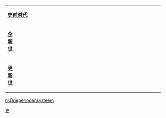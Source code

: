 {| class="floatright" width="225" align="right" border="2" cellspacing="0" cellpadding="4" rules="all" style="margin:0em 0em 1em 1em; border:solid 1px #AAAAAA; border-collapse:collapse; background-color:#F9F9F9; font-size:90%; empty-cells:show;"
|- align="center"
| bgcolor="#FF8888" colspan=5 | '''[[史前时代]]'''
|- align="center"
| bgcolor="#aadcdc" colspan=1 rowspan=7 width=10% | '''[[全新世|全<br/>新<br/>世]]'''
| bgcolor="#dedede" colspan=3 | '''[[铁器时代]]''' 
| bgcolor="#dedede" rowspan=5 | [[原史时代]] 
|- align="center"
| colspan=2 bgcolor="#EB9301" | &nbsp;&nbsp;[[青铜时代晚期]]
| rowspan=3 bgcolor="#EAC672" | '''[[青铜时代|青<br/>铜<br/>时<br/>代]]'''
|- align="center"
| colspan=2 bgcolor="#EAAD43" | &nbsp;&nbsp;[[青铜时代中期]]
|- align="center"
| colspan=2 bgcolor="#FFB300" | &nbsp;&nbsp;[[青铜时代初期]]
|- align="center"
| colspan=3 bgcolor="#FBD783" | [[铜石并用时代|铜石并用时代／紅銅時代]]
|- align="center"
| colspan=2 bgcolor="#eeeeee" | &nbsp;&nbsp;[[新石器时代]]
| rowspan=5 bgcolor="#cccccc" | '''[[石器时代|石<br/>器<br/>时<br/>代]]'''
| bgcolor="#dedede" rowspan=5 width=10% | [[史前史]]
|- align="center"
| colspan=2 bgcolor="#dedede" | [[中石器时代]]
|- align="center"
| rowspan=3 bgcolor="#aadcff" | '''[[更新世|更<br/>新<br/>世]]'''    
| bgcolor="#d0d0d0" | [[旧石器时代晚期]]
| rowspan=3 bgcolor="#a0a0a0" | [[旧石器时代|旧<br/>石<br/>器<br/>时<br/>代]]
|- align="center"
| bgcolor="#c0c0c0" | [[旧石器时代中期]]
|- align="center"
| bgcolor="#b0b0b0" | [[旧石器时代初期]]

|}<noinclude>

[[Category:历史模板|史]]

[[nl:Drieperiodensysteem]]
</noinclude>